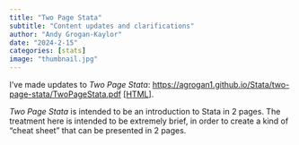 ```yaml
---
title: "Two Page Stata"
subtitle: "Content updates and clarifications"
author: "Andy Grogan-Kaylor" 
date: "2024-2-15"
categories: [stats]
image: "thumbnail.jpg"
---
```


I've made updates to *Two Page Stata*: [https://agrogan1.github.io/Stata/two-page-stata/TwoPageStata.pdf](https://agrogan1.github.io/Stata/two-page-stata/TwoPageStata.pdf) [[HTML](https://agrogan1.github.io/Stata/two-page-stata/TwoPageStata.html)].

*Two Page Stata* is intended to be an introduction to Stata in 2 pages. The treatment here is intended to be extremely brief, in order to create a kind of "cheat sheet" that can be presented in 2 pages.

